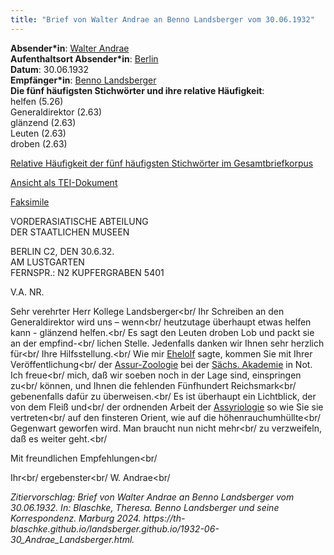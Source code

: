 ```yaml
---
title: "Brief von Walter Andrae an Benno Landsberger vom 30.06.1932"
---
```


**Absender\*in**: [Walter Andrae](http://www.wikidata.org/entity/Q67392)   
**Aufenthaltsort Absender\*in**: [Berlin](https://www.geonames.org/2950159/berlin.html)  
**Datum**: 30.06.1932  
**Empfänger\*in**: [Benno Landsberger](http://www.wikidata.org/entity/Q67592)  
**Die fünf häufigsten Stichwörter und ihre relative Häufigkeit**:  
helfen (5.26)  
Generaldirektor (2.63)  
glänzend (2.63)  
Leuten (2.63)  
droben (2.63)  

[Relative Häufigkeit der fünf häufigsten Stichwörter im Gesamtbriefkorpus](1932-06-30_Andrae_Landsberger_wordfrequency.qmd){target="_blank"}   
 
[Ansicht als TEI-Dokument](files/letters/tei/1932-06-30_Andrae_Landsberger.xml){target="_blank"}    

[Faksimile](files/letters/pdf/1932-06-30_Andrae_Landsberger.pdf){target="_blank"}  


VORDERASIATISCHE ABTEILUNG  
DER STAATLICHEN MUSEEN  
  
BERLIN C2, DEN 30.6.32.  
AM LUSTGARTEN  
FERNSPR.: N2 KUPFERGRABEN 5401  

V.A. NR.  
  
Sehr verehrter Herr Kollege Landsberger<br/
Ihr Schreiben an den Generaldirektor wird uns – wenn<br/
heutzutage überhaupt etwas helfen kann - glänzend helfen.<br/
Es sagt den Leuten droben Lob und packt sie an der empfind-<br/
lichen Stelle. Jedenfalls danken wir Ihnen sehr herzlich für<br/
Ihre Hilfsstellung.<br/
Wie mir [Ehelolf](http://www.wikidata.org/entity/Q123496) sagte, kommen Sie mit Ihrer Veröffentlichung<br/
der [Assur-Zoologie](https://d-nb.info/365039365) bei der [Sächs. Akademie](https://www.wikidata.org/wiki/Q451079) in Not. Ich freue<br/
mich, daß wir soeben noch in der Lage sind, einspringen zu<br/
können, und Ihnen die fehlenden Fünfhundert Reichsmark<br/
gebenenfalls dafür zu überweisen.<br/
Es ist überhaupt ein Lichtblick, der von dem Fleiß und<br/
der ordnenden Arbeit der [Assyriologie](https://www.wikidata.org/wiki/Q156859) so wie Sie sie vertreten<br/
auf den finsteren Orient, wie auf die höhenrauchumhüllte<br/
Gegenwart geworfen wird. Man braucht nun nicht mehr<br/
zu verzweifeln, daß es weiter geht.<br/

Mit freundlichen Empfehlungen<br/

Ihr<br/
ergebenster<br/
W. Andrae<br/


*Zitiervorschlag: Brief von Walter Andrae an Benno Landsberger vom 30.06.1932. In: Blaschke, Theresa. Benno Landsberger und seine Korrespondenz. Marburg 2024. https://th-blaschke.github.io/landsberger.github.io/1932-06-30_Andrae_Landsberger.html.*
